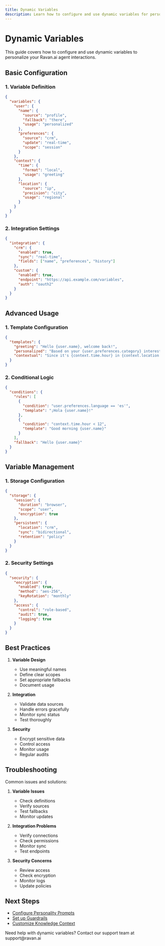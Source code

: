 ```yaml
---
title: Dynamic Variables
description: Learn how to configure and use dynamic variables for personalization
---
```


# Dynamic Variables

This guide covers how to configure and use dynamic variables to personalize your Ravan.ai agent interactions.

## Basic Configuration

### 1. Variable Definition

```json
{
  "variables": {
    "user": {
      "name": {
        "source": "profile",
        "fallback": "there",
        "usage": "personalized"
      },
      "preferences": {
        "source": "crm",
        "update": "real-time",
        "scope": "session"
      }
    },
    "context": {
      "time": {
        "format": "local",
        "usage": "greeting"
      },
      "location": {
        "source": "ip",
        "precision": "city",
        "usage": "regional"
      }
    }
  }
}
```

### 2. Integration Settings

```json
{
  "integration": {
    "crm": {
      "enabled": true,
      "sync": "real-time",
      "fields": ["name", "preferences", "history"]
    },
    "custom": {
      "enabled": true,
      "endpoint": "https://api.example.com/variables",
      "auth": "oauth2"
    }
  }
}
```

## Advanced Usage

### 1. Template Configuration

```json
{
  "templates": {
    "greeting": "Hello {user.name}, welcome back!",
    "personalized": "Based on your {user.preferences.category} interest...",
    "contextual": "Since it's {context.time.hour} in {context.location.city}..."
  }
}
```

### 2. Conditional Logic

```json
{
  "conditions": {
    "rules": [
      {
        "condition": "user.preferences.language == 'es'",
        "template": "¡Hola {user.name}!"
      },
      {
        "condition": "context.time.hour < 12",
        "template": "Good morning {user.name}"
      }
    ],
    "fallback": "Hello {user.name}"
  }
}
```

## Variable Management

### 1. Storage Configuration

```json
{
  "storage": {
    "session": {
      "duration": "browser",
      "scope": "user",
      "encryption": true
    },
    "persistent": {
      "location": "crm",
      "sync": "bidirectional",
      "retention": "policy"
    }
  }
}
```

### 2. Security Settings

```json
{
  "security": {
    "encryption": {
      "enabled": true,
      "method": "aes-256",
      "keyRotation": "monthly"
    },
    "access": {
      "control": "role-based",
      "audit": true,
      "logging": true
    }
  }
}
```

## Best Practices

1. **Variable Design**
   - Use meaningful names
   - Define clear scopes
   - Set appropriate fallbacks
   - Document usage

2. **Integration**
   - Validate data sources
   - Handle errors gracefully
   - Monitor sync status
   - Test thoroughly

3. **Security**
   - Encrypt sensitive data
   - Control access
   - Monitor usage
   - Regular audits

## Troubleshooting

Common issues and solutions:

1. **Variable Issues**
   - Check definitions
   - Verify sources
   - Test fallbacks
   - Monitor updates

2. **Integration Problems**
   - Verify connections
   - Check permissions
   - Monitor sync
   - Test endpoints

3. **Security Concerns**
   - Review access
   - Check encryption
   - Monitor logs
   - Update policies

## Next Steps

- [Configure Personality Prompts](/configuration/personality-prompts)
- [Set up Guardrails](/configuration/guardrails)
- [Customize Knowledge Context](/configuration/knowledge-context)

<Callout type="info">
  Need help with dynamic variables? Contact our support team at support@ravan.ai
</Callout> 
